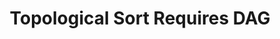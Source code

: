 ---
id: "alg_tf_010"
questionType: "TRUE_FALSE"
title: "Topological Sort Requires DAG"
statement: "Topological sort can be applied to any graph."
difficulty: "HARD"
category: "Algorithms"
correctAnswer: false
explanation: "Topological sort only works on Directed Acyclic Graphs (DAGs)."
---